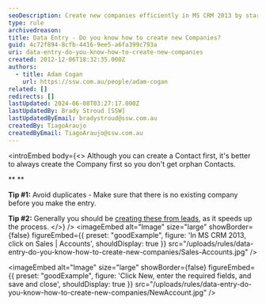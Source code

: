 ```yaml
---
seoDescription: Create new companies efficiently in MS CRM 2013 by starting with a fresh entry and avoiding duplicates.
type: rule
archivedreason:
title: Data Entry - Do you know how to create new Companies?
guid: 4c72f894-8cfb-4416-9ee5-a6fa399c793a
uri: data-entry-do-you-know-how-to-create-new-companies
created: 2012-12-06T18:32:35.000Z
authors:
  - title: Adam Cogan
    url: https://ssw.com.au/people/adam-cogan
related: []
redirects: []
lastUpdated: 2024-06-08T03:27:17.000Z
lastUpdatedBy: Brady Stroud [SSW]
lastUpdatedByEmail: bradystroud@ssw.com.au
createdBy: TiagoAraujo
createdByEmail: TiagoAraujo@ssw.com.au
---
```


<introEmbed
  body={<>
Although you can create a Contact first, it's better to always create the Company first so you don't get orphan Contacts.

\*\*
\*\*

**Tip #1:** Avoid duplicates - Make sure that there is no existing company before you make the entry.

**Tip #2:** Generally you should be [creating these from leads](/data-entry-do-you-know-the-quick-way-to-create-a-contact-account-and-opportunity-in-1-go), as it speeds up the process.
  </>}
/>
<imageEmbed
  alt="Image"
  size="large"
  showBorder={false}
  figureEmbed={{
    preset: "goodExample",
    figure: 'In MS CRM 2013, click on Sales | Accounts',
    shouldDisplay: true
  }}
  src="/uploads/rules/data-entry-do-you-know-how-to-create-new-companies/Sales-Accounts.jpg"
/>

<imageEmbed
  alt="Image"
  size="large"
  showBorder={false}
  figureEmbed={{
    preset: "goodExample",
    figure: 'Click New, enter the required fields, and save and close',
    shouldDisplay: true
  }}
  src="/uploads/rules/data-entry-do-you-know-how-to-create-new-companies/NewAccount.jpg"
/>

